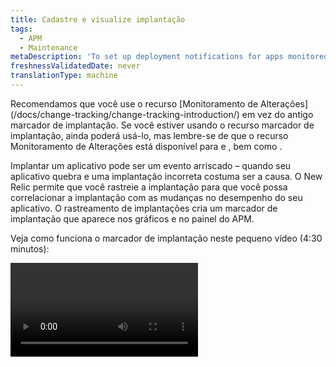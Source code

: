 ```yaml
---
title: Cadastre e visualize implantação
tags:
  - APM
  - Maintenance
metaDescription: 'To set up deployment notifications for apps monitored by APM, use webhooks, APM agent-specific options, or New Relic''''s REST API.'
freshnessValidatedDate: never
translationType: machine
---
```


<Callout variant="important">
  Recomendamos que você use o recurso [Monitoramento de Alterações](/docs/change-tracking/change-tracking-introduction/) em vez do antigo marcador de implantação. Se você estiver usando o recurso marcador de implantação, ainda poderá usá-lo, mas lembre-se de que o recurso Monitoramento de Alterações está disponível para <InlinePopover type="browser" />e <InlinePopover type="mobile" />, bem como <InlinePopover type="apm" />.
</Callout>

Implantar um aplicativo pode ser um evento arriscado – quando seu aplicativo quebra e uma implantação incorreta costuma ser a causa. O New Relic permite que você rastreie a implantação para que você possa correlacionar a implantação com as mudanças no desempenho do seu aplicativo. O rastreamento de implantações cria um marcador de implantação que aparece nos gráficos e no painel do APM.

Veja como funciona o marcador de implantação neste pequeno vídeo (4:30 minutos):

<Video id="HPeXZubcZ7o" type="youtube" />

## Opções para rastreamento de implantação [#options]

While you can use either the New Relic [REST API v2](/docs/apis/rest-api-v2/requirements/new-relic-rest-api-v2-getting-started) or [NerdGraph](/docs/change-tracking/change-tracking-graphql) to record new deployments and retrieve a list of past deployments, we recommend using NerdGraph. You can use the New Relic to record new deployments and retrieve a list of past deployments. Additionally, some APM agents offer agent-specific methods to automatically record deployments.

Você pode usar sua integração [do Slack](https://slack.com/) com o New Relic, ou um simples webhook, para notificar sua equipe em tempo real da implantação do aplicativo monitor pelo APM. O Slack fornece um URL de webhook que permite postar JSON genérico que aparecerá formatado em um canal escolhido do Slack.

Existem alguns lugares onde você pode visualizar a implantação na interface do New Relic depois de gravada:

* No feed de atividades nas páginas [Resumo do APM](/docs/apm/applications-menu/monitoring/apm-overview-page-view-transaction-apdex-usage-data), Resumo do serviço e [Resumo da entidade](/docs/new-relic-one/use-new-relic-one/ui-data/new-relic-one-entity-explorer-view-performance-across-apps-services-hosts).
* Em gráficos de desempenho APM como marcadores de gráfico (linhas verticais com cabeças de alfinete).
* Em gráficos dashboard como marcadores de gráfico.
* Na página [de implantação](/docs/apm/applications-menu/events/deployments-page-view-impact-your-app-users) para resumo do desempenho.

<Callout variant="tip">
  Marcador de implantação não estão disponíveis para aplicativo de browser, mas você pode tentar estas alternativas:

  * Mude do marcador de implantação para o recurso [Monitoramento de Alterações](/docs/change-tracking/change-tracking-introduction) que permite rastrear alterações no aplicativo do browser.
  * Consulte [as versões do browser](/docs/browser/new-relic-browser/browser-agent-spa-api/add-release) para saber como tag erros com as versões de lançamento.
</Callout>

## Registrar implantação com a API REST [#api-instructions]

<Callout variant="important">
  [NerdGraph](/docs/change-tracking/change-tracking-graphql) is the recommended API for querying New Relic data, retrieving account information, and configuring features. To explore its capabilities, check [the NerdGraph tutorials](/docs/apis/nerdgraph/get-started/introduction-new-relic-nerdgraph/#tutorials).
</Callout>

Você pode usar a API REST v2 do New Relic para registrar a implantação e obter uma lista de implantações anteriores.

* Os exemplos neste documento usam `curl` como ferramenta de linha de comando. No entanto, você pode usar qualquer método para fazer suas solicitações REST. Você também pode criar e visualizar implantação com o [API Explorer](https://rpm.newrelic.com/api/explore/application_deployments/create).
* JSON usa aspas duplas `"` para nomes de elementos e conteúdo. Usar aspas simples `'` causará erros.
* Os exemplos usam `X-Api-Key` que pode ser usado para uma <a href="/docs/apis/intro-apis/new-relic-api-keys/#user-api-key">chave de usuário</a> ou uma <a href="/docs/apis/intro-apis/new-relic-api-keys/#rest-api-key">chave de API REST</a>. As chaves de usuário agora são a maneira preferida de acessar nossas APIs REST, e você pode usar cabeçalhos `Api-Key` ao utilizá-las.

<CollapserGroup>
  <Collapser className="freq-link" id="post-deployment" title="Grave uma implantação com POST">
    Para registrar uma nova implantação, envie uma solicitação `POST` que inclua sua [chave de API](/docs/apis/rest-api-v2/getting-started/introduction-new-relic-rest-api-v2#api_key) para o endpoint de implantações. Anexe o payload no formato JSON (consulte [Limites de caracteres e parâmetro JSON](#deployment_limits)). Todos os parâmetros de carga útil são opcionais, exceto `revision`.

    Por exemplo:

    ```bash
    curl -X POST "https://api.newrelic.com/v2/applications/$APP_ID/deployments.json" \
         -H "X-Api-Key:$API_KEY" \
         -i \
         -H "Content-Type: application/json" \
         -d \
    '{
        "deployment": {
            "revision": "REVISION",
            "changelog": "Added: /v2/deployments.rb, Removed: None",
            "description": "Added a deployments resource to the v2 API",
            "user": "datanerd@example.com",
            "timestamp": "2019-10-08T00:15:36Z"
        }
    }'
    ```
  </Collapser>

  <Collapser className="freq-link" id="powershell" title="Grave uma implantação com PowerShell">
    Para registrar uma implantação com o PowerShell, envie uma solicitação `POST` que inclua sua [chave de API](/docs/apis/rest-api-v2/getting-started/introduction-new-relic-rest-api-v2#api_key) para o endpoint de implantação. Anexe o payload no formato JSON (consulte [Limites de caracteres e parâmetro JSON](#deployment_limits)). Todos os parâmetros de carga útil são opcionais, exceto `revision`.

    Este exemplo usa o PowerShell versão 3 ou superior:

    ```powershell
    Invoke-WebRequest -Uri https://api.newrelic.com/v2/applications/YOUR_APP_ID/deployments.json -Method POST -Headers @{'X-Api-Key'='$API_KEY'} -ContentType 'application/json' -Body '{
        "deployment": {
            "revision": "REVISION",
            "changelog": "Added: /v2/deployments.rb, Removed: None",
            "description": "Added a deployments resource to the v2 API",
            "user": "datanerd@example.com",
            "timestamp": "2019-10-08T00:15:36Z"
        }
    }'
    ```

    Este exemplo usa o PowerShell versão 2 (requer .NET framework 3.5 ou superior):

    ```powershell
    $encoding = [System.Text.Encoding]::GetEncoding("ASCII")
    $data ='{
        "deployment": {
            "revision": "REVISION",
            "changelog": "Added: /v2/deployments.rb, Removed: None",
            "description": "Added a deployments resource to the v2 API",
            "user": "datanerd@example.com",
            "timestamp": "2019-10-08T00:15:36Z"
        }
    }'
    $postData = $encoding.GetBytes($data)
    $request = [System.Net.WebRequest]::Create('https://api.newrelic.com/v2/applications/$APP_ID/deployments.json')
    $request.Method = 'POST'
    $request.Headers.add('X-Api-Key','$API_KEY')
    $request.ContentType='application/json'
    $stream = $request.GetRequestStream()
    $stream.Write($postData,0,$postData.Length)
    $request.GetResponse()
    ```
  </Collapser>

  <Collapser className="freq-link" id="get-list" title="Veja lista de implantação com GET">
    Para recuperar uma lista de todas as implantações anteriores do seu aplicativo, envie uma solicitação `GET` que inclua sua [chave de API](/docs/apis/rest-api-v2/getting-started/introduction-new-relic-rest-api-v2#api_key) para o endpoint de implantação. solicitação GET não usa uma carga JSON.

    Por exemplo:

    ```bash
    curl -X GET "https://api.newrelic.com/v2/applications/$APP_ID/deployments.json" \
         -H "X-Api-Key:$API_KEY" \
         -i
    ```

    <CollapserGroup>
      <Collapser id="sample-get-output" title="Exemplo de saída de GET">
        Este exemplo solicita uma lista de implantação para o app ID `9999999`:

        ```bash
        curl -X GET "https://api.newrelic.com/v2/applications/9999999/deployments.json" \
             -H "X-Api-Key:ABCDEFGHIJKLMNOPQRSTUVWXabcdefghijklmnopqrstuvwx" \
             -i
        ```

        A API retorna esta lista de implantação:

        ```json
        HTTP/1.1 200 OK
        ETag: "ABCDEFGHIJKabcdefghijk0123456789"
        Cache-Control: max-age=0, private, must-revalidate
        Content-Type: application/json
        {
          "deployments": [
            {
              "id": 1234567,
              "revision": "1234123412341234123412341234123412341234",
              "changelog": "Fixed the bugs for real this time",
              "description": "Example description two",
              "user": "Data Nerd",
              "timestamp": "2016-02-24T10:09:27-08:00",
              "links": {
                "application": 9999999
              }
            },
            {
              "id": 2345678,
              "revision": "7890789078907890789078907890789078907890",
              "changelog": "Think I fixed all the bugs",
              "description": null,
              "user": "Dren Atad",
              "timestamp": "2014-10-22T12:23:47-07:00",
              "links": {
                "application": 9999999
              }
            }
          ],
          "links": {
            "deployment.agent": "/v2/applications/{application_id}"
          }
        }
        ```
      </Collapser>
    </CollapserGroup>
  </Collapser>

  <Collapser className="freq-link" id="deployment-limits" title="Limites de caracteres e parâmetro JSON">
    A carga JSON pode incluir o seguinte parâmetro.

    <Callout variant="important">
      Caracteres UTF-8 de 4 bytes, como Emojis e alguns glifos de idiomas não latinos, não podem ser usados no texto de implantação.
    </Callout>

    <table>
      <thead>
        <tr>
          <th style={{ width: "135px" }}>
            Parâmetro
          </th>

          <th style={{ width: "150px" }}>
            Tipo de dados
          </th>

          <th>
            Descrição
          </th>
        </tr>
      </thead>

      <tbody>
        <tr>
          <td>
            `revision`
          </td>

          <td>
            String, máximo de 127 caracteres
          </td>

          <td>
            <DNT>**Required**</DNT>. Um ID único para esta implantação, visível na página [Resumo](/docs/apm/applications-menu/monitoring/apm-overview-page) e na página [Implantações](/docs/apm/applications-menu/events/deployments-page) . Pode ser qualquer string, mas geralmente é um número de versão ou uma soma de verificação do Git.
          </td>
        </tr>

        <tr>
          <td>
            `changelog`
          </td>

          <td>
            String, máximo de 65.535 caracteres
          </td>

          <td>
            <DNT>**Optional**</DNT>. Um resumo do que mudou nesta implantação, visível na página [Implantações](/docs/apm/applications-menu/events/deployments-page) ao selecionar <DNT>**(selected deployment) &gt; Change log**</DNT>.
          </td>
        </tr>

        <tr>
          <td>
            `description`
          </td>

          <td>
            String, máximo de 65.535 caracteres
          </td>

          <td>
            <DNT>**Optional**</DNT>. Uma descrição resumida desta implantação, visível na página [Resumo](/docs/apm/applications-menu/monitoring/apm-overview-page) e na página [Implantações](/docs/apm/applications-menu/events/deployments-page) quando você seleciona uma implantação individual.
          </td>
        </tr>

        <tr>
          <td>
            `user`
          </td>

          <td>
            String, máximo de 31 caracteres
          </td>

          <td>
            <DNT>**Optional**</DNT>. Um nome de usuário para associar à implantação, visível na página [Resumo](/docs/apm/applications-menu/monitoring/apm-overview-page) e na página [Implantações](/docs/apm/applications-menu/events/deployments-page) .
          </td>
        </tr>

        <tr>
          <td>
            `timestamp`
          </td>

          <td>
            ISO 8601
          </td>

          <td>
            <DNT>**Optional**</DNT>. Quando a implantação ocorreu, até o segundo. Se não for especificado, a implantação será registrada no momento em que a chamada de API foi recebida. requisitos timestamp :

            * Deve estar no horário UTC.
            * Deve ser posterior ao timestamp de implantação mais recente.
            * Não pode estar no futuro.
            * Deve estar no formato ISO8601; por exemplo, `"2019-10-08T00:15:36Z"`.
          </td>
        </tr>
      </tbody>
    </table>
  </Collapser>
</CollapserGroup>

## Registrar implantação usando o agente New Relic [#agent]

Alguns agentes possuem métodos adicionais para registrar a implantação:

* <DNT>**All agents**</DNT>: Use a [API REST v2 do](#api) New Relic.
* <DNT>**C**</DNT>: nenhum método específico do SDK. Utilize a [API REST](#api).
* <DNT>**Go**</DNT>: Nenhum método específico do agente. Utilize a [API REST](#api).
* <DNT>**Java**</DNT>: Chame o [agente Java `jar`](/docs/agents/java-agent/instrumentation/recording-deployments-java-agent).
* <DNT>**.NET**</DNT>: Use [o PowerShell e a API REST](#powershell).
* <DNT>**Node.js**</DNT>: Nenhum método específico do agente. Utilize a [API REST](#api).
* <DNT>**PHP**</DNT>: Use um [script PHP](/docs/agents/php-agent/features/recording-deployments-using-php-script).
* <DNT>**Python**</DNT>: use o subcomando [`record-deploy`](/docs/agents/python-agent/installation-configuration/python-agent-admin-script#record-deploy) do script `newrelic-admin` .
* <DNT>**Ruby**</DNT>: Use uma receita do Capistrano ou o comando `newrelic deployments` . Mais detalhes [aqui](/docs/agents/ruby-agent/features/recording-deployments-ruby-agent).

## Ver detalhes da implantação [#dep\_procedures][#dep_procedures]

Depois de configurar as informações de implantação, você poderá visualizar e detalhar os detalhes na interface do usuário. Para dicas, consulte nosso documento Monitoramento de Alterações [Como visualizar e analisar suas alterações no New Relic](/docs/change-tracking/change-tracking-view-analyze).

## Avise sua equipe sobre implantação [#webhooks]

Esteja você rastreando a implantação com a API REST ou a [API GraphQL](/docs/change-tracking/change-tracking-introduction) mais recente, você pode notificar os membros da sua equipe usando um webhook. Para obter detalhes, consulte as [instruções do webhook](/docs/change-tracking/change-tracking-webhooks) do Monitoramento de Alterações.